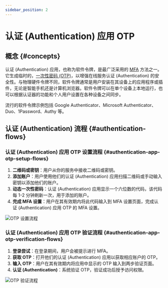 ```yaml
---
sidebar_position: 2
---
```



# 认证 (Authentication) 应用 OTP

## 概念 \{#concepts}

认证 (Authentication) 应用，也称为软件令牌，是最广泛采用的 [MFA](https://auth.wiki/mfa) 方法之一。它生成临时的，[一次性密码 (OTP)](https://auth.wiki/otp)，以增强在线服务认证 (Authentication) 的安全性。与物理硬件令牌不同，软件令牌通常是用户安装在其设备上的应用程序或插件，无论是智能手机还是计算机浏览器。软件令牌可以在单个设备上本地运行，也可以根据认证器的功能和个人用户设置在各种设备之间同步。

流行的软件令牌示例包括 Google Authenticator、Microsoft Authenticator、Duo、1Password、Authy 等。

## 认证 (Authentication) 流程 \{#authentication-flows}

### 认证 (Authentication) 应用 OTP 设置流程 \{#authentication-app-otp-setup-flows}

1. **二维码或密钥**：用户从你的服务中接收二维码或密钥。
2. **添加账户**：用户使用他们的认证 (Authentication) 应用扫描二维码或手动输入密钥以添加他们的账户。
3. **动态一次性密码**：认证 (Authentication) 应用显示一个六位数的代码，该代码每 1-2 分钟刷新一次，用于添加的账户。
4. **完成 MFA 设置**：用户在其有效期内将此代码输入到 MFA 设置页面，完成认证 (Authentication) 应用 OTP 的 MFA 设置。

<img src={otpSetUpFlowImage} alt="OTP 设置流程" />

### 认证 (Authentication) 应用 OTP 验证流程 \{#authentication-app-otp-verification-flows}

1. **登录尝试**：在登录期间，用户会被提示进行 MFA。
2. **获取 OTP**：打开他们的认证 (Authentication) 应用以获取相应账户的 OTP。
3. **输入 OTP**：用户在其有效期内将应用中显示的 OTP 输入到两步验证页面。
4. **认证 (Authentication)**：系统验证 OTP，验证成功后授予访问权限。

<img src={otpVerificationFlowImage} alt="OTP 验证流程" />
